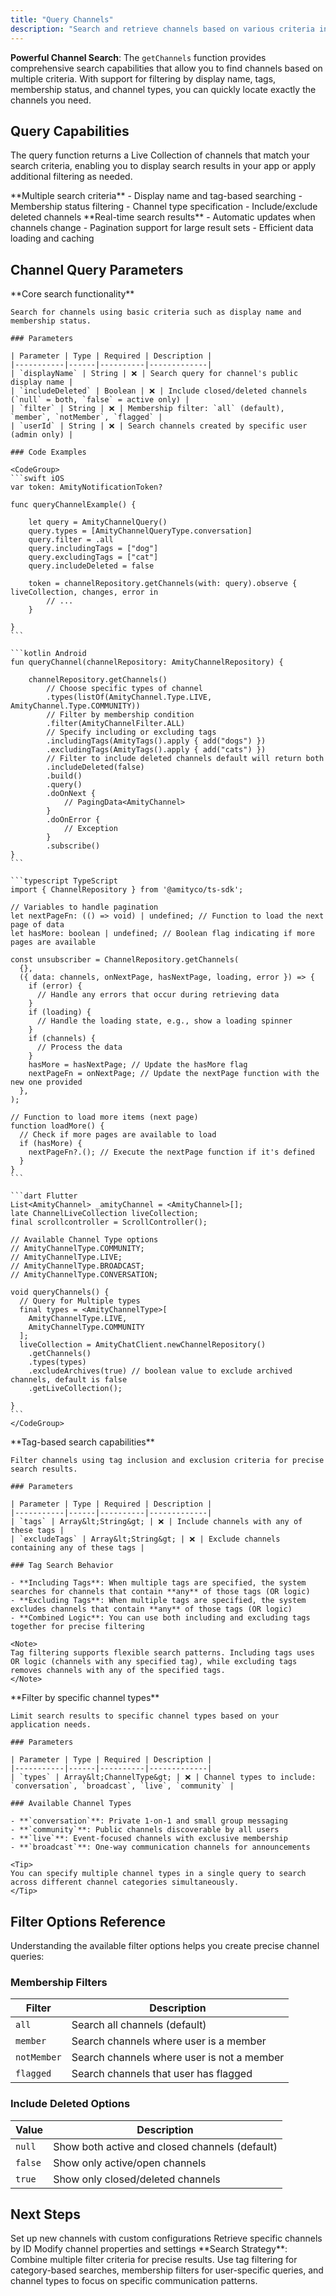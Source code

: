 ```yaml
---
title: "Query Channels"
description: "Search and retrieve channels based on various criteria including display name, tags, membership status, and channel type"
---
```


**Powerful Channel Search**: The `getChannels` function provides comprehensive search capabilities that allow you to find channels based on multiple criteria. With support for filtering by display name, tags, membership status, and channel types, you can quickly locate exactly the channels you need.

## Query Capabilities

The query function returns a Live Collection of channels that match your search criteria, enabling you to display search results in your app or apply additional filtering as needed.

<CardGroup cols={2}>
  <Card title="Advanced Filtering" icon="filter">
    **Multiple search criteria**
    - Display name and tag-based searching
    - Membership status filtering
    - Channel type specification
    - Include/exclude deleted channels
  </Card>
  <Card title="Live Collection Results" icon="bolt">
    **Real-time search results**
    - Automatic updates when channels change
    - Pagination support for large result sets
    - Efficient data loading and caching
  </Card>
</CardGroup>

## Channel Query Parameters

<Tabs>
  <Tab title="Basic Search">
    **Core search functionality**
    
    Search for channels using basic criteria such as display name and membership status.

    ### Parameters

    | Parameter | Type | Required | Description |
    |-----------|------|----------|-------------|
    | `displayName` | String | ❌ | Search query for channel's public display name |
    | `includeDeleted` | Boolean | ❌ | Include closed/deleted channels (`null` = both, `false` = active only) |
    | `filter` | String | ❌ | Membership filter: `all` (default), `member`, `notMember`, `flagged` |
    | `userId` | String | ❌ | Search channels created by specific user (admin only) |

    ### Code Examples

    <CodeGroup>
    ```swift iOS
    var token: AmityNotificationToken?

    func queryChannelExample() {
        
        let query = AmityChannelQuery()
        query.types = [AmityChannelQueryType.conversation]
        query.filter = .all
        query.includingTags = ["dog"]
        query.excludingTags = ["cat"]
        query.includeDeleted = false

        token = channelRepository.getChannels(with: query).observe { liveCollection, changes, error in
            // ...
        }
        
    }
    ```

    ```kotlin Android
    fun queryChannel(channelRepository: AmityChannelRepository) {

        channelRepository.getChannels()
            // Choose specific types of channel
            .types(listOf(AmityChannel.Type.LIVE, AmityChannel.Type.COMMUNITY))
            // Filter by membership condition
            .filter(AmityChannelFilter.ALL)
            // Specify including or excluding tags
            .includingTags(AmityTags().apply { add("dogs") })
            .excludingTags(AmityTags().apply { add("cats") })
            // Filter to include deleted channels default will return both
            .includeDeleted(false)
            .build()
            .query()
            .doOnNext {
                // PagingData<AmityChannel>
            }
            .doOnError {
                // Exception
            }
            .subscribe()
    }
    ```

    ```typescript TypeScript
    import { ChannelRepository } from '@amityco/ts-sdk';

    // Variables to handle pagination
    let nextPageFn: (() => void) | undefined; // Function to load the next page of data
    let hasMore: boolean | undefined; // Boolean flag indicating if more pages are available

    const unsubscriber = ChannelRepository.getChannels(
      {},
      ({ data: channels, onNextPage, hasNextPage, loading, error }) => {
        if (error) {
          // Handle any errors that occur during retrieving data
        }
        if (loading) {
          // Handle the loading state, e.g., show a loading spinner
        }
        if (channels) {
          // Process the data
        }
        hasMore = hasNextPage; // Update the hasMore flag
        nextPageFn = onNextPage; // Update the nextPage function with the new one provided
      },
    );

    // Function to load more items (next page)
    function loadMore() {
      // Check if more pages are available to load
      if (hasMore) {
        nextPageFn?.(); // Execute the nextPage function if it's defined
      }
    }
    ```

    ```dart Flutter
    List<AmityChannel> _amityChannel = <AmityChannel>[];
    late ChannelLiveCollection liveCollection;
    final scrollcontroller = ScrollController();

    // Available Channel Type options
    // AmityChannelType.COMMUNITY;
    // AmityChannelType.LIVE;
    // AmityChannelType.BROADCAST;
    // AmityChannelType.CONVERSATION;

    void queryChannels() {
      // Query for Multiple types
      final types = <AmityChannelType>[
        AmityChannelType.LIVE,
        AmityChannelType.COMMUNITY
      ];
      liveCollection = AmityChatClient.newChannelRepository()
        .getChannels()
        .types(types)
        .excludeArchives(true) // boolean value to exclude archived channels, default is false
        .getLiveCollection(); 

    }
    ```
    </CodeGroup>
  </Tab>
  
  <Tab title="Tag Filtering">
    **Tag-based search capabilities**
    
    Filter channels using tag inclusion and exclusion criteria for precise search results.

    ### Parameters

    | Parameter | Type | Required | Description |
    |-----------|------|----------|-------------|
    | `tags` | Array&lt;String&gt; | ❌ | Include channels with any of these tags |
    | `excludeTags` | Array&lt;String&gt; | ❌ | Exclude channels containing any of these tags |

    ### Tag Search Behavior

    - **Including Tags**: When multiple tags are specified, the system searches for channels that contain **any** of those tags (OR logic)
    - **Excluding Tags**: When multiple tags are specified, the system excludes channels that contain **any** of those tags (OR logic)
    - **Combined Logic**: You can use both including and excluding tags together for precise filtering

    <Note>
    Tag filtering supports flexible search patterns. Including tags uses OR logic (channels with any specified tag), while excluding tags removes channels with any of the specified tags.
    </Note>
  </Tab>
  
  <Tab title="Channel Types">
    **Filter by specific channel types**
    
    Limit search results to specific channel types based on your application needs.

    ### Parameters

    | Parameter | Type | Required | Description |
    |-----------|------|----------|-------------|
    | `types` | Array&lt;ChannelType&gt; | ❌ | Channel types to include: `conversation`, `broadcast`, `live`, `community` |

    ### Available Channel Types

    - **`conversation`**: Private 1-on-1 and small group messaging
    - **`community`**: Public channels discoverable by all users
    - **`live`**: Event-focused channels with exclusive membership
    - **`broadcast`**: One-way communication channels for announcements

    <Tip>
    You can specify multiple channel types in a single query to search across different channel categories simultaneously.
    </Tip>
  </Tab>
</Tabs>

## Filter Options Reference

Understanding the available filter options helps you create precise channel queries:

### Membership Filters

| Filter | Description |
|--------|-------------|
| `all` | Search all channels (default) |
| `member` | Search channels where user is a member |
| `notMember` | Search channels where user is not a member |
| `flagged` | Search channels that user has flagged |

### Include Deleted Options

| Value | Description |
|-------|-------------|
| `null` | Show both active and closed channels (default) |
| `false` | Show only active/open channels |
| `true` | Show only closed/deleted channels |

## Next Steps

<CardGroup cols={3}>
  <Card title="Create Channels" href="create-channel" icon="plus">
    Set up new channels with custom configurations
  </Card>
  <Card title="Get Channels" href="get-channel" icon="file">
    Retrieve specific channels by ID
  </Card>
  <Card title="Update Channels" href="update-channel" icon="pen">
    Modify channel properties and settings
  </Card>
</CardGroup>

<Tip>
**Search Strategy**: Combine multiple filter criteria for precise results. Use tag filtering for category-based searches, membership filters for user-specific queries, and channel types to focus on specific communication patterns.
</Tip>
